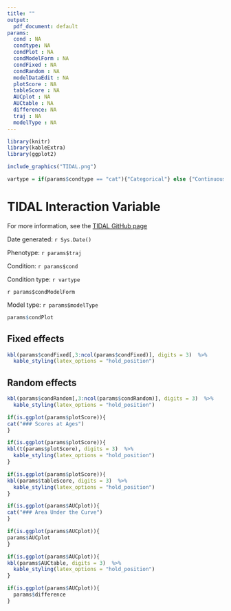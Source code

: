 ```yaml
---
title: ""
output:
  pdf_document: default
params:
  cond : NA
  condtype: NA
  condPlot : NA
  condModelForm : NA
  condFixed : NA
  condRandom : NA
  modelDataEdit : NA
  plotScore : NA
  tableScore : NA
  AUCplot : NA
  AUCtable : NA
  difference: NA
  traj : NA
  modelType : NA
---
```



``` r
library(knitr)
library(kableExtra)
library(ggplot2)

include_graphics("TIDAL.png")
```

``` r
vartype = if(params$condtype == "cat"){"Categorical"} else {"Continuous"}
```


# TIDAL Interaction Variable

For more information, see the [TIDAL GitHub page](https://github.com/AmeliaES/TIDAL)

Date generated: `r Sys.Date()`

Phenotype: `r params$traj`

Condition: `r params$cond`

Condition type: `r vartype`

`r params$condModelForm`

Model type: `r params$modelType`


``` r

params$condPlot

```

## Fixed effects

```r
kbl(params$condFixed[,3:ncol(params$condFixed)], digits = 3)  %>%
  kable_styling(latex_options = "hold_position")
```


## Random effects

```r
kbl(params$condRandom[,3:ncol(params$condRandom)], digits = 3)  %>%
  kable_styling(latex_options = "hold_position")
```


```r
if(is.ggplot(params$plotScore)){
cat("### Scores at Ages")
}
```

```r
if(is.ggplot(params$plotScore)){
kbl(t(params$plotScore), digits = 3)  %>%
  kable_styling(latex_options = "hold_position")
}
```


```r
if(is.ggplot(params$plotScore)){
kbl(params$tableScore, digits = 3)  %>%
  kable_styling(latex_options = "hold_position")
}
```


``` r
if(is.ggplot(params$AUCplot)){
cat("### Area Under the Curve")
}
```

```r
if(is.ggplot(params$AUCplot)){
params$AUCplot
}
```


```r
if(is.ggplot(params$AUCplot)){
kbl(params$AUCtable, digits = 3)  %>%
  kable_styling(latex_options = "hold_position")
}
```

```r
if(is.ggplot(params$AUCplot)){
  params$difference
}
```

